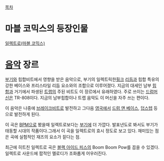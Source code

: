 [[목차]]
= 마블 코믹스의 등장인물 =
[[일렉트로(마블 코믹스)]]

= [[음악]] 장르 =
[[부기]]와 힙합비트에서 영향을 받은 음악으로, 부기의 일렉트릭한[[훵크]] [[리듬]]과 힙합 특유의 강한 베이스와 프리스타일 리듬 요소와의 조합으로 이루어졌다. 지금의 대세인 남부 [[힙합]]과 거기에서 파생된 [[트랩]]의 주된 비트도 이 장르에서 유래하였다. 주로 쓰이는 [[드럼머신]]은 TR-808이다. 지금의 남부힙합이나 트랩 음악도 이 머신을 자주 쓰는 편이다.

이 음악은 나중에 [[브레이크비트]]로 발전하고 그다음 [[영국]]에서 [[드럼 앤 베이스]], [[덥스텝]] 등으로 발전하게 된다.

{{{#!html
<iframe width="560" height="315" src="http://www.youtube.com/embed/Svhy8wSq9_Y" frameborder="0" allowfullscreen></iframe>}}}

{{{#!html
<iframe width="420" height="315" src="http://www.youtube.com/embed/ySn_QerpQdo" frameborder="0" allowfullscreen></iframe>}}}

{{{#!html
<iframe width="560" height="315" src="http://www.youtube.com/embed/nHBu_zGGpeg" frameborder="0" allowfullscreen></iframe>}}}
이 곡은 [[BPM]]으로 봤을때 일렉트로보다는 [[부기]]에 더 가깝다. 발표년도로 봐서도 부기가 태동할 시대의 작품이다.그래서 이 곡을 일렉트로의 효시 정도로 보고 있다. 재미있는 점은 곡에 실험적인 재즈의 요소가 짙다는 점.

최근에 히트친 일렉트로 곡은 [[블랙 아이드 피스]]의 Boom Boom Pow를 꼽을 수 있겠다.
일렉트로 사운드에 팝적인 멜로디가 조화롭게 어우러진다.
{{{#!html
<iframe width="560" height="315" src="http://www.youtube.com/embed/N-Tzs5iJVa4" frameborder="0" allowfullscreen></iframe>}}}
